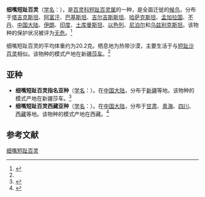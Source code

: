 {{Speciesbox
| name = 细嘴短趾百灵
| status = LC | status_system = iucn3.1
| status_ref = <ref  name=iucn>{{IUCN2010|version=2010.3| assessors = [[BirdLife_International|BirdLife International]] | year = 2009 | id = 148894 | title = Calandrella  acutirostris |downloaded = 2010-9-29}}</ref>
| image = 
| genus = Calandrella
| species = acutirostris
| authority = {{link-en|艾伦·奥克塔文·休姆|Allan Octavian Hume|Hume}}, 1873<ref name='id2517'>{{cite web| url =http://www.bioinfo.cn/db05/BjdwSpecies.php?action=view&id=2517| title =细嘴短趾百灵| work =《中国动物物种编目数据库》| publisher =中国科学院微生物研究所| author =中国科学院动物研究所| accessdate =2009-04-04| deadurl =yes| archiveurl =https://web.archive.org/web/20160305045447/http://www.bioinfo.cn/db05/BjdwSpecies.php?action=view&id=2517| archivedate =2016-03-05}}</ref>
}}

'''细嘴短趾百灵'''（[[学名|学名]]：{{lang|la|''Calandrella acutirostris''}}），是[[百灵科|百灵科]][[短趾百灵属|短趾百灵属]]的一种，是全面迁徙的[[鸟类迁徙|候鸟]]，分布于[[塔吉克斯坦|塔吉克斯坦]]、[[阿富汗|阿富汗]]、[[巴基斯坦|巴基斯坦]]、[[吉尔吉斯斯坦|吉尔吉斯斯坦]]、[[哈萨克斯坦|哈萨克斯坦]]、[[孟加拉国|孟加拉国]]、[[不丹|不丹]]、[[中国大陆|中国大陆]]、[[伊朗|伊朗]]、[[印度|印度]]、[[土库曼斯坦|土库曼斯坦]]、[[以色列|以色列]]、[[尼泊尔|尼泊尔]]和[[乌兹别克斯坦|乌兹别克斯坦]]。该物种的保护状况被评为[[无危|无危]]。<ref>{{cite web|url=http://www.birdlife.org/datazone/speciesfactsheet.php?id=8155&m=0|title=Calandrella acutirostris|publisher=[[国际鸟盟|BirdLife.org]]|accessdate=2011-06-27}}</ref>

细嘴短趾百灵的平均体重约为20.2克。栖息地为热带沙漠，主要生活于与[[短趾沙百灵|短趾沙百灵]]相似。该物种的模式产地在新疆[[莎车|莎车]]。<ref name='id2517'/>

== 亚种 ==
* '''细嘴短趾百灵指名亚种'''（[[学名|学名]]：{{lang|la|''Calandrella acutirostris acutirostris''}}）。在[[中国大陆|中国大陆]]，分布于[[新疆|新疆]]等地。该物种的模式产地在新疆莎车。<ref name='id2518'>{{cite web| url =http://www.bioinfo.cn/db05/BjdwSpecies.php?action=view&id=2518| title =细嘴短趾百灵指名亚种| work =《中国动物物种编目数据库》| publisher =中国科学院微生物研究所| author =中国科学院动物研究所| accessdate =2009-04-04| deadurl =yes| archiveurl =https://web.archive.org/web/20160305032747/http://www.bioinfo.cn/db05/BjdwSpecies.php?action=view&id=2518| archivedate =2016-03-05}}</ref>
* '''细嘴短趾百灵西藏亚种'''（[[学名|学名]]：{{lang|la|''Calandrella acutirostris tibetana''}}）。在[[中国大陆|中国大陆]]，分布于[[甘肃|甘肃]]、[[青海|青海]]、[[四川|四川]]、[[西藏|西藏]]等地。该物种的模式产地在西藏。<ref name='id2519'>{{cite web| url =http://www.bioinfo.cn/db05/BjdwSpecies.php?action=view&id=2519| title =细嘴短趾百灵西藏亚种| work =《中国动物物种编目数据库》| publisher =中国科学院微生物研究所| author =中国科学院动物研究所| accessdate =2009-04-04| deadurl =yes| archiveurl =https://web.archive.org/web/20160305045903/http://www.bioinfo.cn/db05/BjdwSpecies.php?action=view&id=2519| archivedate =2016-03-05}}</ref>

== 参考文献 ==
{{reflist}}
{{Wikispecies|Calandrella  acutirostris}}
{{Taxonbar|from=Q966703}}

[[Category:短趾百灵属|细嘴短趾百灵]]